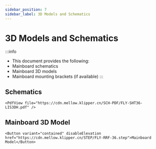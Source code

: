 ```yaml
---
sidebar_position: 7
sidebar_label: 3D Models and Schematics
---
```




# 3D Models and Schematics


:::info
* This document provides the following:
* Mainboard schematics
* Mainboard 3D models
* Mainboard mounting brackets (if available)
:::

## Schematics

    <PdfView file="https://cdn.mellow.klipper.cn/SCH-PDF/FLY-SHT36-LIS3DH.pdf" />


## Mainboard 3D Model

    <Button variant="contained" disableElevation href="https://cdn.mellow.klipper.cn/STEP/FLY-RRF-36.step">Mainboard Model</Button>